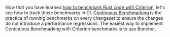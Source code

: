 Now that you have learned [how to benchmark Rust code with Criterion][learn criterion],
let's see how to track those benchmarks in CI.
[Continuous Benchmarking][continuous benchmarking] is the practice of running benchmarks on every changeset to ensure the changes do not introduce a performance regressions.
The easiest way to implement Continuous Benchmarking with Criterion benchmarks is to use Bencher.

[learn criterion]: /learn/benchmarking/rust/criterion
[continuous benchmarking]: /docs/explanation/continuous-benchmarking/
